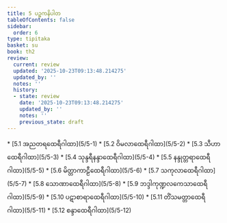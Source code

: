 ```yaml
---
title: 5 ပဉ္စကနိပါတ
tableOfContents: false
sidebar:
  order: 6
type: tipitaka
basket: su
book: th2
review:
  current: review
  updated: '2025-10-23T09:13:48.214275'
  updated_by: ''
  notes: ''
  history:
  - state: review
    date: '2025-10-23T09:13:48.214275'
    updated_by: ''
    notes: ''
    previous_state: draft
---
```



<ReviewStatus review={frontmatter.review} showDetails={true} />

<HypothesisAnnotation frontmatter={frontmatter} />

<DynamicBreadcrumb />



<TableOfContents book="th2" section="5">
* [5.1 အညတရထေရီဂါထာ](5/5-1)
* [5.2 ဝိမလာထေရီဂါထာ](5/5-2)
* [5.3 သီဟာထေရီဂါထာ](5/5-3)
* [5.4 သုန္ဒရီနန္ဒာထေရီဂါထာ](5/5-4)
* [5.5 နန္ဒုတ္တရာထေရီဂါထာ](5/5-5)
* [5.6 မိတ္တာကာဠီထေရီဂါထာ](5/5-6)
* [5.7 သကုလာထေရီဂါထာ](5/5-7)
* [5.8 သောဏာထေရီဂါထာ](5/5-8)
* [5.9 ဘဒ္ဒါကုဏ္ဍလကေသာထေရီဂါထာ](5/5-9)
* [5.10 ပဋာစာရာထေရီဂါထာ](5/5-10)
* [5.11 တိံသမတ္တာထေရီဂါထာ](5/5-11)
* [5.12 စန္ဒာထေရီဂါထာ](5/5-12)
</TableOfContents>